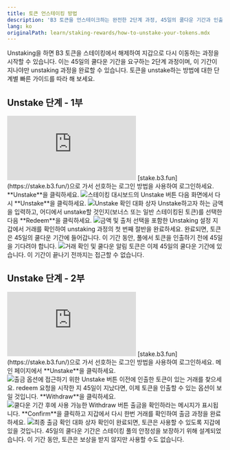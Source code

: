 ```yaml
---
title: 토큰 언스테이킹 방법
description: 'B3 토큰을 언스테이크하는 완전한 2단계 과정, 45일의 쿨다운 기간과 인출 단계를 배우세요'
lang: ko
originalPath: learn/staking-rewards/how-to-unstake-your-tokens.mdx
---
```

Unstaking을 하면 B3 토큰을 스테이킹에서 해제하여 지갑으로 다시 이동하는 과정을 시작할 수 있습니다. 이는 45일의 쿨다운 기간을 요구하는 2단계 과정이며, 이 기간이 지나야만 unstaking 과정을 완료할 수 있습니다. 토큰을 unstake하는 방법에 대한 단계별 빠른 가이드를 따라 해 보세요.

## Unstake 단계 - 1부

<iframe
  className="w-full aspect-video rounded-xl"
  src="https://www.youtube.com/embed/YjaI8wOTFU8"
  title="Unstaking 과정 시작하기 - 1부"
  frameBorder="0"
  allow="accelerometer; autoplay; clipboard-write; encrypted-media; gyroscope; picture-in-picture"
  allowFullScreen
></iframe>

<Steps>
<Step title="스테이킹 플랫폼으로 이동">
  [stake.b3.fun](https://stake.b3.fun/)으로 가서 선호하는 로그인 방법을 사용하여 로그인하세요.
</Step>

<Step title="Unstaking 시작">
  **Unstake**을 클릭하세요.
  
  <Frame>
    <img src="https://s3.amazonaws.com/helpscout.net/docs/assets/685306b72e0550277aa9250e/images/6880caa7401e5f22412d6f07/file-RPUyMZLGQw.png" alt="스테이킹 대시보드의 Unstake 버튼" />
  </Frame>
</Step>

<Step title="Unstaking 확인">
  다음 화면에서 다시 **Unstake**을 클릭하세요.
  
  <Frame>
    <img src="https://s3.amazonaws.com/helpscout.net/docs/assets/685306b72e0550277aa9250e/images/6880d58ec11e7d1454719143/file-cbpw28bxs7.png" alt="Unstake 확인 대화 상자" />
  </Frame>
</Step>

<Step title="Unstaking 설정">
  Unstake하고자 하는 금액을 입력하고, 어디에서 unstake할 것인지(보너스 또는 일반 스테이킹된 토큰)를 선택한 다음 **Redeem**을 클릭하세요.
  
  <Frame>
    <img src="https://s3.amazonaws.com/helpscout.net/docs/assets/685306b72e0550277aa9250e/images/6880d5b6a309495486d15222/file-CB226Ql8iu.png" alt="금액 및 출처 선택을 포함한 Unstaking 설정" />
  </Frame>
</Step>

<Step title="거래 확인">
  지갑에서 거래를 확인하여 unstaking 과정의 첫 번째 절반을 완료하세요. 완료되면, 토큰은 45일의 쿨다운 기간에 들어갑니다. 이 기간 동안, 풀에서 토큰을 인출하기 전에 45일을 기다려야 합니다.
  
  <Frame>
    <img src="https://s3.amazonaws.com/helpscout.net/docs/assets/685306b72e0550277aa9250e/images/6880d6a8c11e7d145471914b/file-23wcN9GIV4.png" alt="거래 확인 및 쿨다운 알림" />
  </Frame>
  
  <Warning>
    토큰은 이제 45일의 쿨다운 기간에 있습니다. 이 기간이 끝나기 전까지는 접근할 수 없습니다.
  </Warning>
</Step>
</Steps>

## Unstake 단계 - 2부

<iframe
  className="w-full aspect-video rounded-xl"
  src="https://www.youtube.com/embed/cWF60Ga63zc"
  title="Unstaking 과정 완료하기 - 2부"
  frameBorder="0"
  allow="accelerometer; autoplay; clipboard-write; encrypted-media; gyroscope; picture-in-picture"
  allowFullScreen
></iframe>

<Steps>
<Step title="쿨다운 후 돌아오기">
  [stake.b3.fun](https://stake.b3.fun/)으로 가서 선호하는 로그인 방법을 사용하여 로그인하세요.
</Step>

<Step title="Unstaking 접근">
  메인 페이지에서 **Unstake**을 클릭하세요.
  
  <Frame>
    <img src="https://s3.amazonaws.com/helpscout.net/docs/assets/685306b72e0550277aa9250e/images/6880caa7401e5f22412d6f07/file-RPUyMZLGQw.png" alt="출금 옵션에 접근하기 위한 Unstake 버튼" />
  </Frame>
</Step>

<Step title="보류 중인 출금 찾기">
  이전에 인출한 토큰이 있는 거래를 찾으세요. redeem 요청을 시작한 지 45일이 지났다면, 이제 토큰을 인출할 수 있는 옵션이 보일 것입니다. **Withdraw**을 클릭하세요.
  
  <Frame>
    <img src="https://s3.amazonaws.com/helpscout.net/docs/assets/685306b72e0550277aa9250e/images/6880d910a309495486d15244/file-hV44iKcfeA.png" alt="쿨다운 기간 후에 사용 가능한 Withdraw 버튼" />
  </Frame>
</Step>

<Step title="출금 완료">
  출금을 확인하라는 메시지가 표시됩니다. **Confirm**을 클릭하고 지갑에서 다시 한번 거래를 확인하여 출금 과정을 완료하세요.
  
  <Frame>
    <img src="https://s3.amazonaws.com/helpscout.net/docs/assets/685306b72e0550277aa9250e/images/6880d97cb28ecf16639c8ba2/file-4xAU7oxk71.png" alt="최종 출금 확인 대화 상자" />
  </Frame>
  
  <Check>
    확인이 완료되면, 토큰은 사용할 수 있도록 지갑에 있을 것입니다.
  </Check>
</Step>
</Steps>

<Info>
45일의 쿨다운 기간은 스테이킹 풀의 안정성을 보장하기 위해 설계되었습니다. 이 기간 동안, 토큰은 보상을 받지 않지만 사용할 수도 없습니다.
</Info>
